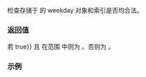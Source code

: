 {{cpp/chrono/weekday_indexed/title|1=ok}}
{{cpp/chrono/weekday_indexed/navbar}}
{{ddcl|since=c++20|
constexpr bool ok() const noexcept;
}}

检查存储于 {{c|*this}} 的 weekday 对象和索引是否均合法。

=== 返回值 ===
若 {{c|weekday().ok() {{==}} true}} 且 {{lc|index()}} 在范围 {{closed range|1|5}} 中则为 {{c|true}}。否则为 {{c|false}}。

===示例===
{{example
|code=
#include &lt;chrono&gt;
#include &lt;iostream&gt;

int main()
{
    std::cout &lt;&lt; std::boolalpha;

    std::chrono::weekday_indexed wdi{std::chrono::Tuesday[2]};
    std::cout &lt;&lt; (wdi.ok()) &lt;&lt; ' ';
    wdi = {std::chrono::weekday(42)[2]}; 
    std::cout &lt;&lt; (wdi.ok()) &lt;&lt; ' ';
    wdi = {std::chrono::Tuesday[-4]}; 
    std::cout &lt;&lt; (wdi.ok()) &lt;&lt; '\n';
}
|output=
true false false
}}

{{langlinks|en|es|ja|ru}}